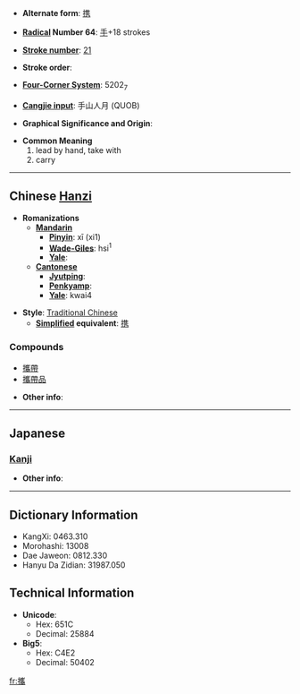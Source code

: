 * '''Alternate form''': [[携]]

* '''[[Wiktionary:Chinese radical index| Radical]] Number 64''': [[Wiktionary:Chinese radical index 手|手]]+18 strokes

* '''[[Wiktionary:Chinese total strokes index|Stroke number]]''': [[Wiktionary:Chinese total strokes index 21|21]]

* '''Stroke order''': 

* '''[[Wiktionary:Chinese four corner index|Four-Corner System]]''': 5202<sub>7</sub>

* '''[[Wiktionary:Chinese Cangjie index|Cangjie input]]''': 手山人月 (QUOB)

* '''Graphical Significance and Origin''': 

* '''Common Meaning'''
*#lead by hand, take with
*# carry


----

== Chinese [[Hanzi]] ==

* '''Romanizations'''
** '''[[Mandarin]]'''
*** '''[[Pinyin]]''': xī (xi1)
*** '''[[Wade-Giles]]''': hsi<sup>1</sup>
*** '''[[Yale]]''': 
** '''[[Cantonese]]'''
*** '''[[Jyutping]]''':
*** '''[[Penkyamp]]''': 
*** '''[[Yale]]''': kwai4

* '''Style''': [[Traditional Chinese]] 
** '''[[Simplified Chinese|Simplified]] equivalent''': [[携]]

===Compounds===
*[[攜帶]]
*[[攜帶品]]

* '''Other info''': 

----

==Japanese==
===[[Kanji]]===
{{kanji|on readings=[[けい]] (kei)
|kun readings=[[たずさえる]] (tazusaeru)
}}

* '''Other info''':  

----

== Dictionary Information ==

* KangXi: 0463.310
* Morohashi: 13008
* Dae Jaweon: 0812.330
* Hanyu Da Zidian: 31987.050

== Technical Information ==

* '''Unicode''':
** Hex: 651C
** Decimal: 25884
* '''Big5''':
** Hex: C4E2
** Decimal: 50402

[[fr:攜]]